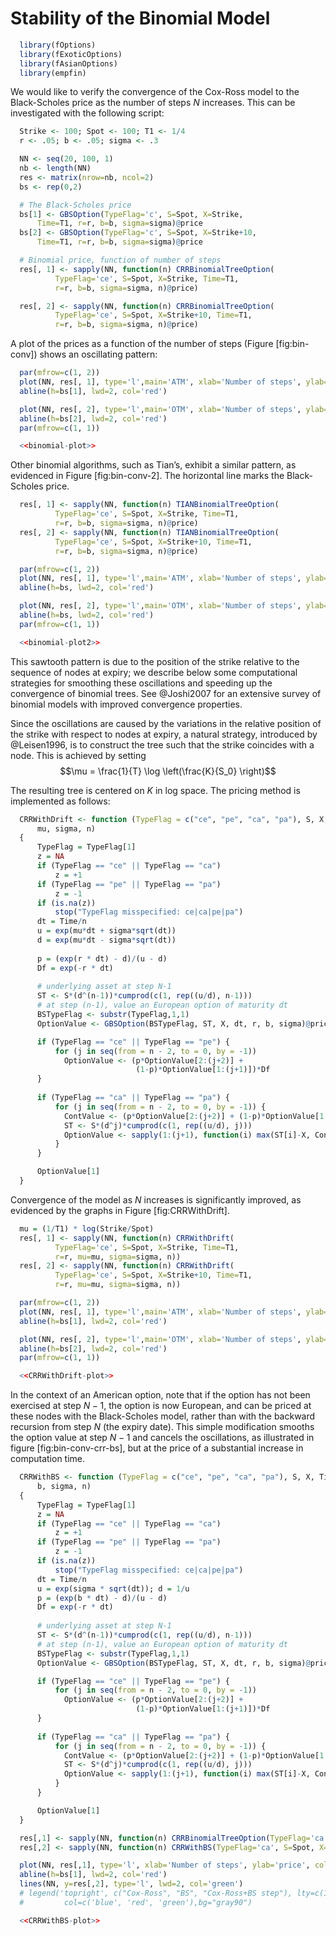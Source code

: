 # Stability of the Binomial Model

```r
  library(fOptions)
  library(fExoticOptions)
  library(fAsianOptions)
  library(empfin)
```

We would like to verify the convergence of the Cox-Ross model to the
Black-Scholes price as the number of steps $N$ increases. This can be
investigated with the following script:

```r
  Strike <- 100; Spot <- 100; T1 <- 1/4 
  r <- .05; b <- .05; sigma <- .3

  NN <- seq(20, 100, 1)
  nb <- length(NN)
  res <- matrix(nrow=nb, ncol=2)
  bs <- rep(0,2)

  # The Black-Scholes price
  bs[1] <- GBSOption(TypeFlag='c', S=Spot, X=Strike, 
      Time=T1, r=r, b=b, sigma=sigma)@price
  bs[2] <- GBSOption(TypeFlag='c', S=Spot, X=Strike+10, 
      Time=T1, r=r, b=b, sigma=sigma)@price

  # Binomial price, function of number of steps
  res[, 1] <- sapply(NN, function(n) CRRBinomialTreeOption(
          TypeFlag='ce', S=Spot, X=Strike, Time=T1, 
          r=r, b=b, sigma=sigma, n)@price)

  res[, 2] <- sapply(NN, function(n) CRRBinomialTreeOption(
          TypeFlag='ce', S=Spot, X=Strike+10, Time=T1, 
          r=r, b=b, sigma=sigma, n)@price)
```

A plot of the prices as a function of the number of steps
(Figure \[fig:bin-conv\]) shows an oscillating pattern:

```r
  par(mfrow=c(1, 2))
  plot(NN, res[, 1], type='l',main='ATM', xlab='Number of steps', ylab='price', col='blue', ylim=c(min(res[,1]), max(res[,1])))
  abline(h=bs[1], lwd=2, col='red')

  plot(NN, res[, 2], type='l',main='OTM', xlab='Number of steps', ylab='price', col='blue', ylim=c(min(res[,2]), max(res[,2])))
  abline(h=bs[2], lwd=2, col='red')
  par(mfrow=c(1, 1))
```

```r
  <<binomial-plot>>
```

Other binomial algorithms, such as Tian’s, exhibit a similar pattern, as
evidenced in Figure \[fig:bin-conv-2\]. The horizontal line marks the
Black-Scholes price.

```r
  res[, 1] <- sapply(NN, function(n) TIANBinomialTreeOption(
          TypeFlag='ce', S=Spot, X=Strike, Time=T1, 
          r=r, b=b, sigma=sigma, n)@price)
  res[, 2] <- sapply(NN, function(n) TIANBinomialTreeOption(
          TypeFlag='ce', S=Spot, X=Strike+10, Time=T1, 
          r=r, b=b, sigma=sigma, n)@price)
```

```r
  par(mfrow=c(1, 2))
  plot(NN, res[, 1], type='l',main='ATM', xlab='Number of steps', ylab='price', col='blue', ylim=c(min(res[,1]), max(res[,1])))
  abline(h=bs, lwd=2, col='red')

  plot(NN, res[, 2], type='l',main='OTM', xlab='Number of steps', ylab='price', col='blue', ylim=c(min(res[,2]), max(res[,2])))
  abline(h=bs, lwd=2, col='red')
  par(mfrow=c(1, 1))
```

```r
  <<binomial-plot2>>
```

This sawtooth pattern is due to the position of the strike relative to
the sequence of nodes at expiry; 
we describe below some computational strategies 
for smoothing these oscillations and speeding up the convergence of
binomial trees. See
@Joshi2007 for an extensive survey of binomial models with
improved convergence properties.

Since the oscillations are caused by the variations in the relative
position of the strike with respect to nodes at expiry, a natural
strategy, introduced by @Leisen1996, is to construct the tree such that
the strike coincides with a node. This is achieved by setting
$$\mu = \frac{1}{T} \log \left(\frac{K}{S_0} \right)$$

The resulting tree is centered on $K$ in log space. The pricing method
is implemented as follows:

```r
  CRRWithDrift <- function (TypeFlag = c("ce", "pe", "ca", "pa"), S, X, Time, r, 
      mu, sigma, n) 
  {
      TypeFlag = TypeFlag[1]
      z = NA
      if (TypeFlag == "ce" || TypeFlag == "ca")
          z = +1
      if (TypeFlag == "pe" || TypeFlag == "pa") 
          z = -1
      if (is.na(z)) 
          stop("TypeFlag misspecified: ce|ca|pe|pa")
      dt = Time/n
      u = exp(mu*dt + sigma*sqrt(dt))
      d = exp(mu*dt - sigma*sqrt(dt))
      
      p = (exp(r * dt) - d)/(u - d)
      Df = exp(-r * dt)
     
      # underlying asset at step N-1
      ST <- S*(d^(n-1))*cumprod(c(1, rep((u/d), n-1)))
      # at step (n-1), value an European option of maturity dt
      BSTypeFlag <- substr(TypeFlag,1,1)
      OptionValue <- GBSOption(BSTypeFlag, ST, X, dt, r, b, sigma)@price

      if (TypeFlag == "ce" || TypeFlag == "pe") {
          for (j in seq(from = n - 2, to = 0, by = -1))
            OptionValue <- (p*OptionValue[2:(j+2)] + 
                            (1-p)*OptionValue[1:(j+1)])*Df
      }
      
      if (TypeFlag == "ca" || TypeFlag == "pa") {
          for (j in seq(from = n - 2, to = 0, by = -1)) {
            ContValue <- (p*OptionValue[2:(j+2)] + (1-p)*OptionValue[1:(j+1)])*Df
            ST <- S*(d^j)*cumprod(c(1, rep((u/d), j)))
            OptionValue <- sapply(1:(j+1), function(i) max(ST[i]-X, ContValue[i]))
          }
      }

      OptionValue[1]
  }
```

Convergence of the model as $N$ increases is significantly improved, as
evidenced by the graphs in Figure \[fig:CRRWithDrift\].

```r
  mu = (1/T1) * log(Strike/Spot)
  res[, 1] <- sapply(NN, function(n) CRRWithDrift(
          TypeFlag='ce', S=Spot, X=Strike, Time=T1, 
          r=r, mu=mu, sigma=sigma, n))
  res[, 2] <- sapply(NN, function(n) CRRWithDrift(
          TypeFlag='ce', S=Spot, X=Strike+10, Time=T1, 
          r=r, mu=mu, sigma=sigma, n))
```

```r
  par(mfrow=c(1, 2))
  plot(NN, res[, 1], type='l',main='ATM', xlab='Number of steps', ylab='price', col='blue', ylim=c(min(c(bs[1], res[,1]))-.02, max(res[,1])))
  abline(h=bs[1], lwd=2, col='red')

  plot(NN, res[, 2], type='l',main='OTM', xlab='Number of steps', ylab='price', col='blue', ylim=c(min(c(bs[2], res[,2]))-.02, max(res[,2])))
  abline(h=bs[2], lwd=2, col='red')
  par(mfrow=c(1, 1))
```

```r
  <<CRRWithDrift-plot>>
```

In the context of an American option, note that if the option has not
been exercised at step $N-1$, the option is now European, and can be
priced at these nodes with the Black-Scholes model, rather than with the
backward recursion from step $N$ (the expiry date). This simple
modification smooths the option value at step $N-1$ and cancels the
oscillations, as illustrated in figure \[fig:bin-conv-crr-bs\], but at
the price of a substantial increase in computation time.

```r
  CRRWithBS <- function (TypeFlag = c("ce", "pe", "ca", "pa"), S, X, Time, r, 
      b, sigma, n) 
  {
      TypeFlag = TypeFlag[1]
      z = NA
      if (TypeFlag == "ce" || TypeFlag == "ca")
          z = +1
      if (TypeFlag == "pe" || TypeFlag == "pa") 
          z = -1
      if (is.na(z)) 
          stop("TypeFlag misspecified: ce|ca|pe|pa")
      dt = Time/n
      u = exp(sigma * sqrt(dt)); d = 1/u
      p = (exp(b * dt) - d)/(u - d)
      Df = exp(-r * dt)
     
      # underlying asset at step N-1
      ST <- S*(d^(n-1))*cumprod(c(1, rep((u/d), n-1)))
      # at step (n-1), value an European option of maturity dt
      BSTypeFlag <- substr(TypeFlag,1,1)
      OptionValue <- GBSOption(BSTypeFlag, ST, X, dt, r, b, sigma)@price

      if (TypeFlag == "ce" || TypeFlag == "pe") {
          for (j in seq(from = n - 2, to = 0, by = -1))
            OptionValue <- (p*OptionValue[2:(j+2)] + 
                            (1-p)*OptionValue[1:(j+1)])*Df
      }
      
      if (TypeFlag == "ca" || TypeFlag == "pa") {
          for (j in seq(from = n - 2, to = 0, by = -1)) {
            ContValue <- (p*OptionValue[2:(j+2)] + (1-p)*OptionValue[1:(j+1)])*Df
            ST <- S*(d^j)*cumprod(c(1, rep((u/d), j)))
            OptionValue <- sapply(1:(j+1), function(i) max(ST[i]-X, ContValue[i]))
          }
      }

      OptionValue[1]
  }
```

```r
  res[,1] <- sapply(NN, function(n) CRRBinomialTreeOption(TypeFlag='ca', S=Spot, X=Strike, Time=T1, r=r, b=b, sigma=sigma, n)@price)
  res[,2] <- sapply(NN, function(n) CRRWithBS(TypeFlag='ca', S=Spot, X=Strike, Time=T1, r=r, b=b, sigma=sigma, n))

  plot(NN, res[,1], type='l', xlab='Number of steps', ylab='price', col='blue')
  abline(h=bs[1], lwd=2, col='red')
  lines(NN, y=res[,2], type='l', lwd=2, col='green')
  # legend('topright', c("Cox-Ross", "BS", "Cox-Ross+BS step"), lty=c(1,1), 
  #         col=c('blue', 'red', 'green'),bg="gray90")
```

```r
  <<CRRWithBS-plot>>
```
